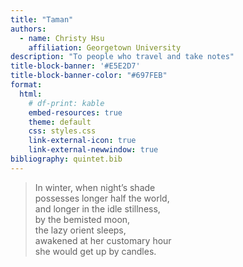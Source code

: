 ```yaml
---
title: "Taman"
authors:
  - name: Christy Hsu
    affiliation: Georgetown University
description: "To people who travel and take notes"
title-block-banner: '#E5E2D7'
title-block-banner-color: "#697FEB"
format:
  html:
    # df-print: kable
    embed-resources: true
    theme: default
    css: styles.css
    link-external-icon: true
    link-external-newwindow: true
bibliography: quintet.bib
---
```


> In winter, when night's shade \
> possesses longer half the world, \
> and longer in the idle stillness, \
> by the bemisted moon, \
> the lazy orient sleeps, \
> awakened at her customary hour \
> she would get up by candles. \